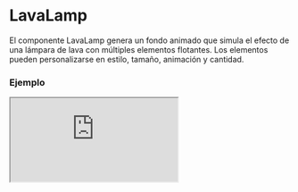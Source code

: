 
# LavaLamp

El componente LavaLamp genera un fondo animado que simula el efecto de una lámpara de lava con múltiples elementos flotantes. Los elementos pueden personalizarse en estilo, tamaño, animación y cantidad.

### Ejemplo

<Iframe minHeightIframe="30dvh" src="https://fenextjs-component-storybook.vercel.app/iframe.html?args=&id=lavalamp-lavalamp--index&viewMode=story" />

### Importacion

Para importar el componente LavaLamp, se puede hacer desde fenextjs

```tsx copy
import { LavaLamp } from "fenextjs";
```

### Parametros

| Parametro | Tipo | Requerido | Default | Descripcion |
| --------- | ---- | --------- | ------- | ----------- |
| nItems | number | no | 20 | Número de elementos flotantes en la lámpara de lava. |
| styles | CSSProperties | no | \{ width: "100%", height: "500px",background: "linear-gradient(45deg,var(--fenext-color-blue) 0%,var(--fenext-color-teal) 100%)"\} | Estilos generales aplicados al contenedor de la lámpara de lava. |
| stylesElement | LavaLampStylesElement[] | no |  | Estilos aplicados a los elementos individuales flotantes en la lámpara de lava. |
| ranges | LavaLampRangeStylesProps | no | \{\} | Propiedades de rango aleatorio para determinar el movimiento, escala y posición de los elementos. |
| className | string | no | '' | Clase CSS adicional para personalizar el contenedor del componente. |

### Storybook

Para ver el storybook del componente lo puede hacer con este [link](https://fenextjs-component-storybook.vercel.app/?path=/story/lavalamp-lavalamp--index)

### Usos

- Uso básico

```tsx copy
<LavaLamp />
```

- Con estilos personalizados

```tsx copy
<LavaLamp styles={{ width: '80%', height: '600px' }} />
```

- Con elementos personalizados

```tsx copy
<LavaLamp stylesElement={[{ width: '200px', background: 'red' }]} />
```

